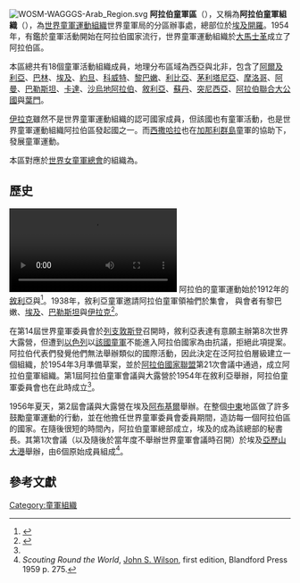 {{Infobox WorldScouting
| type = Organization
| name = 阿拉伯童軍區<br />阿拉伯童軍組織
| image = Arab Scout Region (World Organization of the Scout Movement).png
| image size = 140px
| caption =
| headquarters = [[埃及|埃及]][[開羅|開羅]]
| location =
| lat_degrees =
| lat_minutes =
| lat_seconds =
| lat_direction =
| long_degrees =
| long_minutes =
| long_seconds =
| long_direction =
| country =
| f-date = 1954年
| defunct =
| founder =
| award-for =
| members =
| chiefscouttitle = 總監
| chiefscout = Dr. Atif Abdelmageed Abdelrahman Ahmed
| chiefscouttitle2 =
| chiefscout2 =
| chiefscouttitle3 =
| chiefscout3 =
| owner = [[世界童軍運動組織|世界童軍運動組織]]
| website = http://www.arabscout.org/
| affiliation =
}}
[[Image:WOSM-WAGGGS-Arab_Region.svg|thumb]]
'''阿拉伯童軍區'''（{{lang-ar|الإقليم الكشفي العربي}}），又稱為'''阿拉伯童軍組織'''（{{lang-ar|المنظمة الكشفية العربية}}），為[[世界童軍運動組織|世界童軍運動組織]]世界童軍局的分區辦事處，總部位於[[埃及|埃及]][[开罗|開羅]]。1954年，有鑑於童軍活動開始在阿拉伯國家流行，世界童軍運動組織於[[大马士革|大馬士革]]成立了阿拉伯區。

本區總共有18個童軍活動組織成員，地理分布區域為西亞與北非，包含了[[阿尔及利亚|阿爾及利亞]]、[[巴林|巴林]]、[[埃及|埃及]]、[[约旦|約旦]]、[[科威特|科威特]]、[[黎巴嫩|黎巴嫩]]、[[利比亚|利比亞]]、[[毛里塔尼亚|茅利塔尼亞]]、[[摩洛哥|摩洛哥]]、[[阿曼|阿曼]]、[[巴勒斯坦国|巴勒斯坦]]、[[卡塔尔|卡達]]、[[沙特阿拉伯|沙烏地阿拉伯]]、[[叙利亚|敘利亞]]、[[苏丹共和国|蘇丹]]、[[突尼西亞|突尼西亞]]、[[阿拉伯联合酋长国|阿拉伯聯合大公國]]與[[也门|葉門]]。

[[伊拉克|伊拉克]]雖然不是世界童軍運動組織的認可國家成員，但該國也有童軍活動，也是世界童軍運動組織阿拉伯區發起國之一。而[[西撒哈拉|西撒哈拉]]也在[[加那利群島|加那利群島]]童軍的協助下，發展童軍運動。

本區對應於[[世界女童軍總會|世界女童軍總會]]的組織為{{Internal link helper/en|世界女童軍總會阿拉伯區|Arab Region (World Association of Girl Guides and Girl Scouts)||d=阿拉伯區}}。

==歷史==
[[File:2011_Libyan_uprising_Voice_of_America.ogv|thumb]]
阿拉伯的童軍運動始於1912年的[[法屬敘利亞託管地|敘利亞]]與{{Internal link helper/en|大黎巴嫩|Greater Lebanon|d=黎巴嫩}}<ref>{{Cite web |url=https://www.scout.org/node/22820?language=fr |title=存档副本 |access-date=2016-11-05 |archive-date=2019-07-13 |archive-url=https://web.archive.org/web/20190713114249/https://www.scout.org/node/22820?language=fr |dead-url=no }}</ref>。1938年，敘利亞童軍邀請阿拉伯童軍領袖們於{{Internal link helper/en|布諾丹|Bloudan}}集會， 與會者有黎巴嫩、[[埃及王國|埃及]]、[[巴勒斯坦託管地|巴勒斯坦]]與[[伊拉克王國|伊拉克]]<ref name="ASO">{{cite web|title=About us|url=http://www.arabscout.org/AboutUs.aspx|publisher=Arab Scout Organization|accessdate=20 January 2011|language=ar|deadurl=yes|archiveurl=https://web.archive.org/web/20110415104541/http://www.arabscout.org/AboutUs.aspx|archivedate=2011-04-15}}</ref>。

在第14屆世界童軍委員會於[[列支敦斯登|列支敦斯登]]召開時，敘利亞表達有意願主辦第8次世界大露營，但遭到[[以色列|以色列]]以[[以色列童軍與女童軍聯盟|該國童軍]]不能進入阿拉伯國家為由抗議，拒絕此項提案。阿拉伯代表們發覺他們無法舉辦類似的國際活動，因此決定在泛阿拉伯層級建立一個組織，於1954年3月準備草案，並於[[阿拉伯国家联盟|阿拉伯國家聯盟]]第21次會議中通過，成立阿拉伯童軍組織。第1屆阿拉伯童軍會議與大露營於1954年在敘利亞{{Internal link helper/en|阿爾-扎巴達尼|Al-Zabadani}}舉辦，阿拉伯童軍委員會也在此時成立<ref name="ASO"/>。

1956年夏天，第2屆會議與大露營在埃及[[阿布基爾|阿布基爾]]舉辦。{{Internal link helper/en|阿里·達達奇|Ali al-Dandachi}}在整個[[中东|中東]]地區做了許多鼓勵童軍運動的行動，並在他擔任世界童軍委員會委員期間，造訪每一個阿拉伯區的國家。在隨後很短的時間內，阿拉伯童軍總部成立，埃及的{{Internal link helper/en|穆罕默德·阿里·哈菲茲|Mohamed Ali Hafez}}成為該總部的秘書長。其第1次會議（以及隨後於當年度不舉辦世界童軍會議時召開）於埃及[[亚历山大港|亞歷山大港]]舉辦，由6個原始成員組成<ref name="Wilson">''Scouting Round the World'', [[約翰·史金納·威爾森|John S. Wilson]], first edition, Blandford Press 1959 p. 275.</ref>。

==參考文獻==
{{reflist}}

{{WOSM/Arab}}

[[Category:童軍組織|Category:童軍組織]]